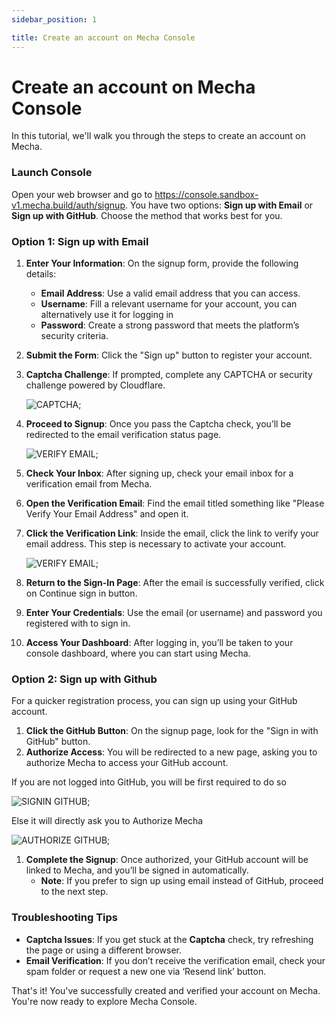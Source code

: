 ```yaml
---
sidebar_position: 1

title: Create an account on Mecha Console
---
```




# Create an account on Mecha Console

In this tutorial, we'll walk you through the steps to create an account on Mecha.

### Launch Console

Open your web browser and go to https://console.sandbox-v1.mecha.build/auth/signup. 
You have two options: **Sign up with Email** or **Sign up with GitHub**. Choose the method that works best for you.

### Option 1: Sign up with Email

1. **Enter Your Information**: On the signup form, provide the following details:
    - **Email Address**: Use a valid email address that you can access.
    - **Username**: Fill a relevant username for your account, you can alternatively use it for logging in
    - **Password**: Create a strong password that meets the platform’s security criteria.
2. **Submit the Form**: Click the "Sign up" button to register your account.
3. **Captcha Challenge**: If prompted, complete any CAPTCHA or security challenge powered by Cloudflare. 

    <img src={captchaUrl} alt="CAPTCHA" />;

1. **Proceed to Signup**: Once you pass the Captcha check, you’ll be redirected to the email verification status page.

    <img src={verifyEmailUrl} alt="VERIFY EMAIL" />;

1. **Check Your Inbox**: After signing up, check your email inbox for a verification email from Mecha.
2. **Open the Verification Email**: Find the email titled something like "Please Verify Your Email Address" and open it.
3. **Click the Verification Link**: Inside the email, click the link to verify your email address. This step is necessary to activate your account.

    <img src={verifyEmailUrl} alt="VERIFY EMAIL" />;

1. **Return to the Sign-In Page**: After the email is successfully verified, click on Continue sign in button.
2. **Enter Your Credentials**: Use the email (or username) and password you registered with to sign in.
3. **Access Your Dashboard**: After logging in, you’ll be taken to your console dashboard, where you can start using Mecha.

### Option 2: Sign up with Github

For a quicker registration process, you can sign up using your GitHub account.

1. **Click the GitHub Button**: On the signup page, look for the "Sign in with GitHub" button.
2. **Authorize Access**: You will be redirected to a new page, asking you to authorize Mecha to access your GitHub account.

If you are not logged into GitHub, you will be first required to do so

<img src={signinGithubUrl} alt="SIGNIN GITHUB" />;

Else it will directly ask you to Authorize Mecha

<img src={authorizeGithubUrl} alt="AUTHORIZE GITHUB" />;

1. **Complete the Signup**: Once authorized, your GitHub account will be linked to Mecha, and you’ll be signed in automatically.
    - **Note**: If you prefer to sign up using email instead of GitHub, proceed to the next step.

### Troubleshooting Tips

- **Captcha Issues**: If you get stuck at the **Captcha** check, try refreshing the page or using a different browser.
- **Email Verification**: If you don’t receive the verification email, check your spam folder or request a new one via ‘Resend link’ button.

That's it! You've successfully created and verified your account on Mecha. You're now ready to explore Mecha Console.